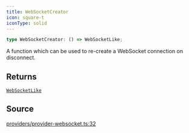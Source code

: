 ```yaml
---
title: WebSocketCreator
icon: square-t
iconType: solid
---
```


```ts
type WebSocketCreator: () => WebSocketLike;
```

A function which can be used to re-create a WebSocket connection on disconnect.

## Returns

[`WebSocketLike`](/content/interfaces/WebSocketLike)

## Source

[providers/provider-websocket.ts:32](https://github.com/dominant-strategies/quais-6.js/blob/38982dd013eed052e945fa3a33303bbe7a712e35/src/providers/provider-websocket.ts#L32)
